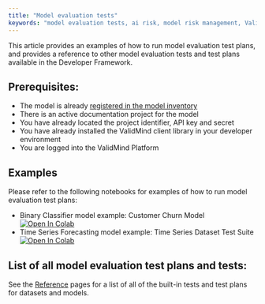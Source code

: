 ```yaml
---
title: "Model evaluation tests"
keywords: "model evaluation tests, ai risk, model risk management, ValidMind"
---
```


This article provides an examples of how to run model evaluation test plans, and provides a reference to other model evaluation tests and test plans available in the Developer Framework. 

## Prerequisites:

* The model is already [registered in the model inventory](register-models.qmd)
* There is an active documentation project for the model
* You have already located the project identifier, API key and secret
* You have already installed the ValidMind client library in your developer environment
* You are logged into the ValidMind Platform

## Examples

Please refer to the following notebooks for examples of how to run model evaluation test plans: 

- Binary Classifier model example: Customer Churn Model [![Open In Colab](https://colab.research.google.com/assets/colab-badge.svg)](https://colab.research.google.com/drive/10uImCqleKr72z_FhfPmyvfpD6tF-jEvy?usp=share_link)
- Time Series Forecasting model example: Time Series Dataset Test Suite [![Open In Colab](https://colab.research.google.com/assets/colab-badge.svg)](https://drive.google.com/file/d/1RbgGJk9mqQiZK_pFHdctKAObPXafonY1/view?usp=sharing)

## List of all model evaluation test plans and tests: 

See the [Reference](reference.qmd) pages for a list of all of the built-in tests and test plans for datasets and models.

<!---
## Related Topics

Provide links or references to related topics that users might find useful or interesting. These could be other articles, resources, or tools related to the main topic.
--->